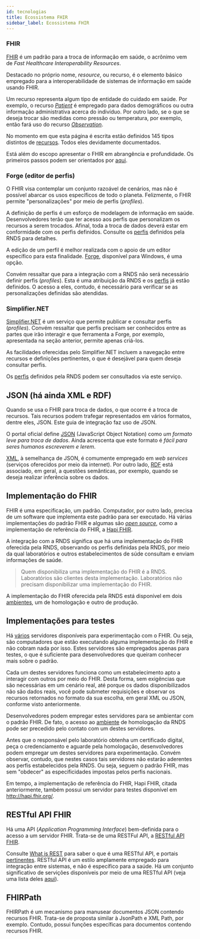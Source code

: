 ```yaml
---
id: tecnologias
title: Ecossistema FHIR
sidebar_label: Ecossistema FHIR
---
```


### FHIR

[FHIR](https://hl7.org/fhir/) é um padrão para a troca de informação em saúde,
o acrônimo vem de _Fast Healthcare Interoperability Resources_.

Destacado no próprio nome, _resource_, ou recurso, é o elemento básico
empregado para a interoperabilidade de sistemas de informação em saúde
usando FHIR.

Um recurso representa algum tipo de entidade do cuidado em saúde.
Por exemplo, o recurso [_Patient_](https://www.hl7.org/fhir/patient.html)
é empregado para dados demográficos ou outra informação administrativa
acerca do indivíduo. Por outro lado, se o que se deseja trocar são
medidas como pressão ou temperatura, por exemplo, então fará uso do
recurso [_Observation_](https://www.hl7.org/fhir/observation.html).

No momento em que esta página é escrita estão definidos 145 tipos
distintos de [recursos](https://www.hl7.org/fhir/resourcelist.html).
Todos eles devidamente documentados.

Está além do escopo apresentar o FHIR em abrangência e profundidade.
Os primeiros passos podem ser orientados por
[aqui](https://blog.heliossoftware.com/fhir-training-the-early-steps-of-mastering-hl7-fhir-997d8dfa1320).

### Forge (editor de perfis)

O FHIR visa contemplar um conjunto razoável de cenários, mas não é
possível abarcar os usos específicos de todo o planeta. Felizmente,
o FHIR permite "personalizações" por meio de perfis (_profiles_).

A definição de perfis é um esforço de modelagem de informação em saúde.
Desenvolvedores terão que ter acesso aos perfis que personalizam os
recursos a serem trocados. Afinal, toda a troca de dados deverá estar
em conformidade com os perfis definidos. Consulte os
[perfis](https://simplifier.net/RedeNacionaldeDadosemSaude) definidos
pela RNDS para detalhes.

A edição de um perfil é melhor realizada com o apoio de um editor
específico para esta finalidade. [Forge](https://simplifier.net/forge),
disponível para Windows, é uma opção.

Convém ressaltar que para a integração com a RNDS não será necessário
definir perfis (_profiles_). Esta é uma atribuição da RNDS e os [perfis](https://simplifier.net/RedeNacionaldeDadosemSaude) já estão definidos. O acesso a eles, contudo, é necessário para verificar se as personalizações definidas são atendidas.

### Simplifier.NET

[Simplifier.NET](https://simplifier.net) é um serviço que permite
publicar e consultar perfis (_profiles_). Convém ressaltar que perfis
precisam ser conhecidos entre as partes que irão interagir e que
ferramenta a Forge, por exemplo, apresentada na seção anterior,
permite apenas criá-los.

As facilidades oferecidas pelo Simplifier.NET incluem a navegação entre
recursos e definições pertinentes, o que é desejável para
quem deseja consultar perfis.

Os [perfis](https://simplifier.net/RedeNacionaldeDadosemSaude)
definidos pela RNDS podem ser consultados via este serviço.

## JSON (há ainda XML e RDF)

Quando se usa o FHIR para troca de dados, o que ocorre é a troca de
recursos. Tais recursos podem trafegar representados em vários
formatos, dentre eles, JSON. Este guia de integração faz uso de JSON.

O portal oficial define [JSON](https://www.json.org/json-en.html)
(JavaScript Object Notation) como _um formato leve para troca de dados_.
Ainda acrescenta que este formato é _fácil para seres humanos
escreverem e lerem_.

[XML](https://en.wikipedia.org/wiki/XML), à semelhança de JSON,
é comumente empregado em _web services_ (serviços oferecidos por
meio da internet). Por outro lado, [RDF](https://www.hl7.org/fhir/rdf.html)
está associado, em geral, a questões semânticas, por exemplo,
quando se deseja realizar inferência sobre os dados.

## Implementação do FHIR

FHIR é uma especificação, um padrão. Computador, por outro lado,
precisa de um software que implementa este padrão para ser executado.
Há várias implementações do padrão FHIR e algumas
são [_open source_](https://wiki.hl7.org/Open_Source_FHIR_implementations),
como a implementação de referência do FHIR, a [Hapi FHIR](https://hapifhir.io).

A integração com a RNDS significa que há uma implementação do FHIR
oferecida pela RNDS, observando os perfis definidas pela RNDS, por meio
da qual laboratórios e outros estabelecimentos de súde consultam e
enviam informações de saúde.

> Quem disponibiliza uma implementação do FHIR é a RNDS. Laboratórios
> são clientes desta implementação. Laboratórios não precisam disponibilizar
> uma implementação do FHIR.

A implementação do FHIR oferecida pela RNDS está disponível em dois
[ambientes](./ambientes.md), um de homologação e outro de produção.

## Implementações para testes

Há [vários](https://wiki.hl7.org/Publicly_Available_FHIR_Servers_for_testing)
servidores disponíveis para experimentação com o FHIR. Ou seja, são
computadores que estão executando alguma implementação do FHIR e não
cobram nada por isso. Estes servidores são empregados apenas para testes, o que
é suficiente para desenvolvedores que queiram conhecer mais sobre o padrão.

Cada um destes servidores funciona como um estabelecimento apto a
interagir com outros por meio do FHIR. Desta forma, sem exigências
que são necessárias em um cenário real, até porque os dados
disponibilizados não são dados reais, você pode submeter requisições
e observar os recursos retornados no formato da sua escolha, em geral
XML ou JSON, conforme visto anteriormente.

Desenvolvedores podem empregar estes servidores para se ambientar
com o padrão FHIR. De fato, o acesso ao [ambiente](./ambientes.md)
de homologação da RNDS pode ser precedido pelo contato com um
destes servidores.

Antes que o responsável pelo laboratório obtenha um certificado
digital, peça o credenciamento e aguarde pela homologação,
desenvolvedores podem empregar um destes servidores para experimentação.
Convém observar, contudo, que nestes casos tais servidores não estarão
aderentes aos perfis estabelecidos pela RNDS.
Ou seja, seguem o padrão FHIR, mas sem "obdecer" as especificidades
impostas pelos perfis nacionais.

Em tempo, a implementação de referência do FHIR, Hapi FHIR,
citada anteriormente, também possui um servidor para testes
disponível em http://hapi.fhir.org/.

## RESTful API FHIR

Há uma API (_Application Programming Interface_) bem-definida
para o acesso
a um servidor FHIR. Trata-se de uma RESTFul API, a
[RESTful API FHIR](http://hl7.org/fhir/http.html).

Consulte [What is REST](https://restfulapi.net/) para saber o
que é uma RESTful API, e portais
[pertinentes](https://github.com/Kikobeats/awesome-api).
RESTful API é um estilo amplamente empregado para integração
entre sistemas, e não é específico para a saúde. Há um conjunto
significativo de servições disponíveis
por meio de uma RESTful API (veja uma lista deles
[aqui](https://medium.com/better-programming/a-curated-list-of-100-cool-and-fun-public-apis-to-inspire-your-next-project-7600ce3e9b3)).

## FHIRPath

FHIRPath é um mecanismo para manusear documentos JSON
contendo recursos FHIR.
Trata-se de proposta similar à JsonPath e XML Path,
por exemplo. Contudo,
possui funções específicas para documentos contendo
recursos FHIR.
